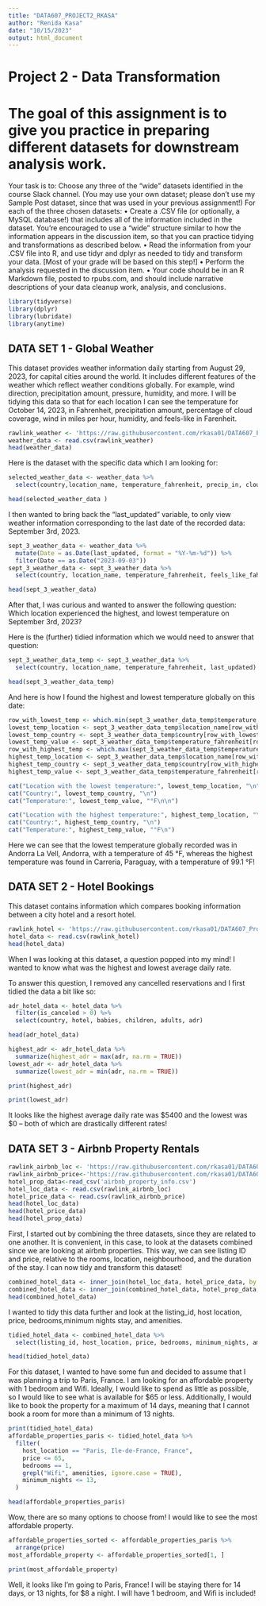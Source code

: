 ```yaml
---
title: "DATA607_PROJECT2_RKASA"
author: "Renida Kasa"
date: "10/15/2023"
output: html_document
---
```


# Project 2 - Data Transformation

# The goal of this assignment is to give you practice in preparing different datasets for downstream analysis work. 

Your task is to: 
Choose any three of the “wide” datasets identified in the course Slack channel. (You may use your own dataset; please don’t use my Sample Post dataset, since that was used in your previous assignment!) For each of the three chosen datasets: 
	• Create a .CSV file (or optionally, a MySQL database!) that includes all of the information included in the dataset. You’re encouraged to use a “wide” structure similar to how the information appears in the discussion item, so that you can practice tidying and transformations as described below. 
	• Read the information from your .CSV file into R, and use tidyr and dplyr as needed to tidy and transform your data. [Most of your grade will be based on this step!] 
	• Perform the analysis requested in the discussion item. 
	• Your code should be in an R Markdown file, posted to rpubs.com, and should include narrative descriptions of your data cleanup work, analysis, and conclusions. 


```r
library(tidyverse)
library(dplyr)
library(lubridate)
library(anytime)
```

## DATA SET 1 - Global Weather

This dataset provides weather information daily starting from August 29, 2023, for capital cities around the world. It includes different features of the weather which reflect weather conditions globally. For example, wind direction, precipitation amount, pressure, humidity, and more. I will be tidying this data so that for each location I can see the temperature for October 14, 2023, in Fahrenheit, precipitation amount, percentage of cloud coverage, wind in miles per hour, humidity, and feels-like in Farenheit.

```r
rawlink_weather <- 'https://raw.githubusercontent.com/rkasa01/DATA607_Project2_Data/main/GlobalWeatherRepository.csv' 
weather_data <- read.csv(rawlink_weather)
head(weather_data)
```
Here is the dataset with the specific data which I am looking for:
```r
selected_weather_data <- weather_data %>%
  select(country,location_name, temperature_fahrenheit, precip_in, cloud, wind_mph, humidity, feels_like_fahrenheit)

head(selected_weather_data )
```
I then wanted to bring back the "last_updated" variable, to only view weather information corresponding to the last date of the recorded data: September 3rd, 2023. 
```r
sept_3_weather_data <- weather_data %>%
  mutate(Date = as.Date(last_updated, format = "%Y-%m-%d")) %>% 
  filter(Date == as.Date("2023-09-03")) 
sept_3_weather_data <- sept_3_weather_data %>%
  select(country, location_name, temperature_fahrenheit, feels_like_fahrenheit, precip_in, cloud, humidity, wind_mph, last_updated)

head(sept_3_weather_data)
```

After that, I was curious and wanted to answer the following question: Which location experienced the highest, and lowest temperature on September 3rd, 2023?

Here is the (further) tidied information which we would need to answer that question:

```r
sept_3_weather_data_temp <- sept_3_weather_data %>%
  select(country, location_name, temperature_fahrenheit, last_updated)

head(sept_3_weather_data_temp)
```
And here is how I found the highest and lowest temperature globally on this date:

```r
row_with_lowest_temp <- which.min(sept_3_weather_data_temp$temperature_fahrenheit)
lowest_temp_location <- sept_3_weather_data_temp$location_name[row_with_lowest_temp]
lowest_temp_country <- sept_3_weather_data_temp$country[row_with_lowest_temp]
lowest_temp_value <- sept_3_weather_data_temp$temperature_fahrenheit[row_with_lowest_temp]
row_with_highest_temp <- which.max(sept_3_weather_data_temp$temperature_fahrenheit)
highest_temp_location <- sept_3_weather_data_temp$location_name[row_with_highest_temp]
highest_temp_country <- sept_3_weather_data_temp$country[row_with_highest_temp]
highest_temp_value <- sept_3_weather_data_temp$temperature_fahrenheit[row_with_highest_temp]

cat("Location with the lowest temperature:", lowest_temp_location, "\n")
cat("Country:", lowest_temp_country, "\n")
cat("Temperature:", lowest_temp_value, "°F\n\n")

cat("Location with the highest temperature:", highest_temp_location, "\n")
cat("Country:", highest_temp_country, "\n")
cat("Temperature:", highest_temp_value, "°F\n")
```

Here we can see that the lowest temperature globally recorded was in Andorra La Vell, Andorra, with a temperature of 45 °F, whereas the highest temperature was found in Carreria, Paraguay, with a temperature of 99.1 °F!

## DATA SET 2 - Hotel Bookings

This dataset contains information which compares booking information between a city hotel and a resort hotel.

```r
rawlink_hotel <- 'https://raw.githubusercontent.com/rkasa01/DATA607_Project2_Data/main/hotel_bookings.csv'
hotel_data <- read.csv(rawlink_hotel)
head(hotel_data)
```


When I was looking at this dataset, a question popped into my mind! I wanted to know what was the highest and lowest average daily rate. 

To answer this question, I removed any cancelled reservations and I first tidied the data a bit like so:

```r
adr_hotel_data <- hotel_data %>%
  filter(is_canceled > 0) %>%
  select(country, hotel, babies, children, adults, adr)

head(adr_hotel_data)
```

```r
highest_adr <- adr_hotel_data %>%
  summarize(highest_adr = max(adr, na.rm = TRUE))
lowest_adr <- adr_hotel_data %>%
  summarize(lowest_adr = min(adr, na.rm = TRUE))

print(highest_adr)

print(lowest_adr)
```

It looks like the highest average daily rate was $5400 and the lowest was $0 -- both of which are drastically different rates!


## DATA SET 3 - Airbnb Property Rentals
```r
rawlink_airbnb_loc <- 'https://raw.githubusercontent.com/rkasa01/DATA607_Project2_Data/main/airbnb_location_info.csv'
rawlink_airbnb_price<-'https://raw.githubusercontent.com/rkasa01/DATA607_Project2_Data/main/airbnb_listing_price.csv'
hotel_prop_data<-read_csv('airbnb_property_info.csv')
hotel_loc_data <- read.csv(rawlink_airbnb_loc)
hotel_price_data <- read.csv(rawlink_airbnb_price)
head(hotel_loc_data)
head(hotel_price_data)
head(hotel_prop_data)
```

First, I started out by combining the three datasets, since they are related to one another. It is convenient, in this case, to look at the datasets combined since we are looking at airbnb properties. This way, we can see listing ID and price, relative to the rooms, location, neighbourhood, and the duration of the stay. I can now tidy and transform this dataset!
```r
combined_hotel_data <- inner_join(hotel_loc_data, hotel_price_data, by = "listing_id")
combined_hotel_data <- inner_join(combined_hotel_data, hotel_prop_data, by = "listing_id")
head(combined_hotel_data)
```
I wanted to tidy this data further and look at the listing_id, host location, price, bedrooms,minimum nights stay, and amenities.

```r
tidied_hotel_data <- combined_hotel_data %>%
  select(listing_id, host_location, price, bedrooms, minimum_nights, amenities)

head(tidied_hotel_data)
```

For this dataset, I wanted to have some fun and decided to assume that I was planning a trip to Paris, France. I am looking for an affordable property with 1 bedroom and Wifi. Ideally, I would like to spend as little as possible, so I would like to see what is available for $65 or less. Additionally, I would like to book the property for a maximum of 14 days, meaning that I cannot book a room for more than a minimum of 13 nights. 

```r
print(tidied_hotel_data)
affordable_properties_paris <- tidied_hotel_data %>%
  filter(
    host_location == "Paris, Ile-de-France, France",
    price <= 65,
    bedrooms == 1,
    grepl("Wifi", amenities, ignore.case = TRUE), 
    minimum_nights <= 13,
  )

head(affordable_properties_paris)
```

Wow, there are so many options to choose from! I would like to see the most affordable property. 

```r
affordable_properties_sorted <- affordable_properties_paris %>%
  arrange(price)
most_affordable_property <- affordable_properties_sorted[1, ]

print(most_affordable_property)
```
Well, it looks like I'm going to Paris, France! I will be staying there for 14 days, or 13 nights, for $8 a night. I will have 1 bedroom, and Wifi is included!

